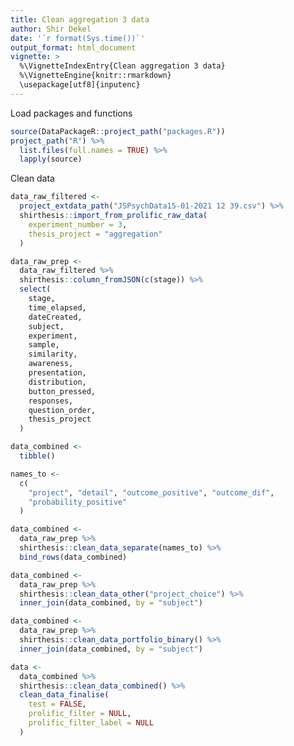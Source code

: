 ```yaml
---
title: Clean aggregation 3 data
author: Shir Dekel
date: '`r format(Sys.time())`'
output_format: html_document
vignette: >
  %\VignetteIndexEntry{Clean aggregation 3 data}
  %\VignetteEngine{knitr::rmarkdown}
  \usepackage[utf8]{inputenc}
---
```


Load packages and functions

```r
source(DataPackageR::project_path("packages.R"))
project_path("R") %>%
  list.files(full.names = TRUE) %>%
  lapply(source)
```

Clean data

```r
data_raw_filtered <-
  project_extdata_path("JSPsychData15-01-2021 12 39.csv") %>%
  shirthesis::import_from_prolific_raw_data(
    experiment_number = 3,
    thesis_project = "aggregation"
  )

data_raw_prep <-
  data_raw_filtered %>%
  shirthesis::column_fromJSON(c(stage)) %>%
  select(
    stage,
    time_elapsed,
    dateCreated,
    subject,
    experiment,
    sample,
    similarity,
    awareness,
    presentation,
    distribution,
    button_pressed,
    responses,
    question_order,
    thesis_project
  )

data_combined <-
  tibble()

names_to <-
  c(
    "project", "detail", "outcome_positive", "outcome_dif",
    "probability_positive"
  )

data_combined <-
  data_raw_prep %>%
  shirthesis::clean_data_separate(names_to) %>%
  bind_rows(data_combined)

data_combined <-
  data_raw_prep %>%
  shirthesis::clean_data_other("project_choice") %>%
  inner_join(data_combined, by = "subject")

data_combined <-
  data_raw_prep %>%
  shirthesis::clean_data_portfolio_binary() %>%
  inner_join(data_combined, by = "subject")

data <-
  data_combined %>%
  shirthesis::clean_data_combined() %>%
  clean_data_finalise(
    test = FALSE,
    prolific_filter = NULL,
    prolific_filter_label = NULL
  )
```



